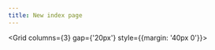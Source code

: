 ```yaml
---
title: New index page
---
```



<Hero/>



<Grid columns={3} gap={'20px'} style={{margin: '40px 0'}}>

  <Cell width={1}>
     <FeatureCard
        title="Living documentation"
        subtitle="With Bridge, you can easily create living design system documentation together as a team. Design guidelines, visual language, styleguides, pattern libraries, and your processes — all get represented."
        />
  </Cell>

  <Cell width={1}>
     <FeatureCard
        title="Friendly environment"
        subtitle="Bridge offers a friendly environment and familiar interface for designers, developers, and other specialists. Edit your documentation via our interface with great UX or directly in its code source."
        />
  </Cell>

  <Cell width={1}>
    <FeatureCard
        title="Integration with tools"
        subtitle="Integration with the most popular design and development tools ensures no double work and the most reuse. Our goal is seamless documenting process while designing and developing the actual product."
        />
  </Cell>

  <Cell width={1}>
    <FeatureCard
        title="Full control over sources"
        subtitle="Bridge helps you to edit and maintain but you own the source code, it is hosted in your repository to which you have full access and control."
        />
  </Cell>

  <Cell width={1}>
    <FeatureCard
        title="No boring routines"
        subtitle="We take care of all the needed routines and automations. You get living code, tools integrations, version control, and releases. All working bu default or customizable via a human-friendly interface."
        />
  </Cell>

  <Cell width={1}>
    <FeatureCard
        title="Custom structure"
        subtitle="A library of use cases offers you to choose the most suitable structure for your brand, design and documentation website. And you can customize it."
        />
  </Cell>

  <Cell width={1}>
    <FeatureCard
        title="Rich features for free"
        subtitle="Bridge keeps the most desired features free. We architect the solution so that you can stay on the free plan as long as possible."
        />
  </Cell>

  <Cell width={1}>
    <FeatureCard
        title="Affordable plans"
        subtitle="We carefully analyzed the pricing models of existing solutions to be able to offer you better options for less money."
        />
  </Cell>

  <Cell width={1}>
    <FeatureCard
        title="Scale with your needs"
        subtitle="With Bridge, you only need to pay for the selected features. Drop off everything you don't need and fit the budget."
        />
  </Cell>

</Grid>
